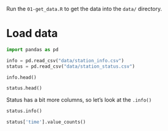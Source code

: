 Run the `01-get_data.R` to get the data into the `data/` directory.

# Load data

```python
import pandas as pd

info = pd.read_csv("data/station_info.csv")
status = pd.read_csv("data/station_status.csv")
```

```python
info.head()
```

```python
status.head()
```

Status has a bit more columns, so let's look at the `.info()`

```python
status.info()
```

```python
status['time'].value_counts()
```

